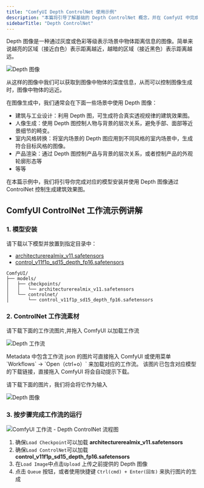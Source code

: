 ```yaml
---
title: "ComfyUI Depth ControlNet 使用示例"
description: "本篇将引导了解基础的 Depth ControlNet 概念，并在 ComfyUI 中完成对应的图像生成"
sidebarTitle: "Depth ControlNet"
---
```


Depth 图像是一种通过灰度或色彩等级表示场景中物体距离信息的图像。简单来说​越亮的区域（接近白色）表示距离越近，​越暗的区域（接近黑色）表示距离越远。

![Depth 图像](https://raw.githubusercontent.com/Comfy-Org/example_workflows/main/controlnet/depth_input.png)

从这样的图像中我们可以获取到图像中物体的深度信息，从而可以控制图像生成时，图像中物体的远近。

在图像生成中，我们通常会在下面一些场景中使用 Depth 图像：

- 建筑与工业设计：利用 Depth 图，可生成符合真实透视规律的建筑效果图。
- 人像生成：使用 Depth 图控制人物与背景的层次关系，避免手部、面部等近景细节的畸变。
- 室内风格转换：将室内场景的 Depth 图应用到不同风格的室内场景中，生成符合目标风格的图像。
- 产品渲染：通过 Depth 图控制产品与背景的层次关系，或者控制产品的外观轮廓形态等
- 等等

在本篇示例中，我们将引导你完成对应的模型安装并使用 Depth 图像通过 ControlNet 控制生成建筑效果图。

## ComfyUI ControlNet 工作流示例讲解

### 1. 模型安装

请下载以下模型并放置到指定目录中：
- [architecturerealmix_v11.safetensors](https://civitai.com/api/download/models/431755?type=Model&format=SafeTensor&size=full&fp=fp16)
- [control_v11f1p_sd15_depth_fp16.safetensors](https://huggingface.co/comfyanonymous/ControlNet-v1-1_fp16_safetensors/resolve/main/control_v11f1p_sd15_depth_fp16.safetensors?download=true)

```
ComfyUI/
├── models/
│   ├── checkpoints/
│   │   └── architecturerealmix_v11.safetensors
│   └── controlnet/
│       └── control_v11f1p_sd15_depth_fp16.safetensors
```

### 2. ControlNet 工作流素材

请下载下面的工作流图片,并拖入 ComfyUI 以加载工作流

![Depth 工作流](https://raw.githubusercontent.com/Comfy-Org/example_workflows/main/controlnet/depth_controlnet.png)

<Tip>
Metadata 中包含工作流 json 的图片可直接拖入 ComfyUI 或使用菜单 `Workflows` -> `Open（ctrl+o）` 来加载对应的工作流。
该图片已包含对应模型的下载链接，直接拖入 ComfyUI 将会自动提示下载。
</Tip>

请下载下面的图片，我们将会将它作为输入

![Depth 图像](https://raw.githubusercontent.com/Comfy-Org/example_workflows/main/controlnet/depth_input.png)

### 3. 按步骤完成工作流的运行

![ComfyUI 工作流 - Depth ControlNet 流程图](/images/tutorial/controlnet/flow_diagram_depth.jpg)

1. 确保`Load Checkpoint`可以加载 **architecturerealmix_v11.safetensors**
2. 确保`Load ControlNet`可以加载 **control_v11f1p_sd15_depth_fp16.safetensors**
3. 在`Load Image`中点击`Upload` 上传之前提供的 Depth 图像
4. 点击 `Queue` 按钮，或者使用快捷键 `Ctrl(cmd) + Enter(回车)` 来执行图片的生成
